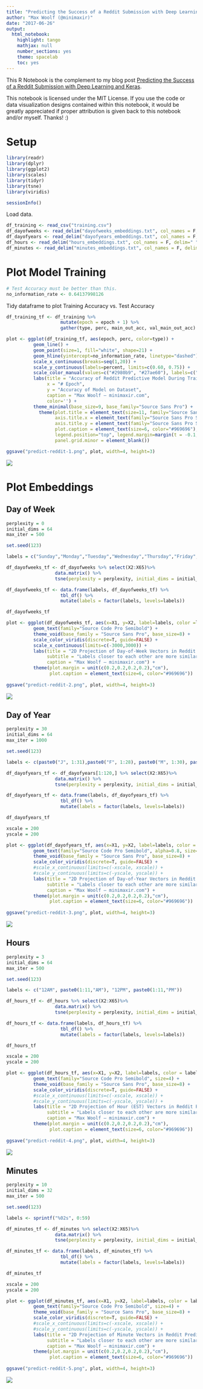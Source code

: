 ```yaml
---
title: "Predicting the Success of a Reddit Submission with Deep Learning and Keras"
author: "Max Woolf (@minimaxir)"
date: "2017-06-26"
output:
  html_notebook:
    highlight: tango
    mathjax: null
    number_sections: yes
    theme: spacelab
    toc: yes
---
```


This R Notebook is the complement to my blog post [Predicting the Success of a Reddit Submission with Deep Learning and Keras](http://minimaxir.com/2017/06/reddit-deep-learning/).

This notebook is licensed under the MIT License. If you use the code or data visualization designs contained within this notebook, it would be greatly appreciated if proper attribution is given back to this notebook and/or myself. Thanks! :)

# Setup

```r
library(readr)
library(dplyr)
library(ggplot2)
library(scales)
library(tidyr)
library(tsne)
library(viridis)

sessionInfo()
```

Load data.

```r
df_training <- read_csv("training.csv")
df_dayofweeks <- read_delim("dayofweeks_embeddings.txt", col_names = F, delim=" ", quote = "—")
df_dayofyears <- read_delim("dayofyears_embeddings.txt", col_names = F, delim=" ", quote = "—")
df_hours <- read_delim("hours_embeddings.txt", col_names = F, delim=" ", quote = "—")
df_minutes <- read_delim("minutes_embeddings.txt", col_names = F, delim=" ", quote = "—")
```

# Plot Model Training

```r
# Test Accuracy must be better than this.
no_information_rate <- 0.64137998126
```

Tidy dataframe to plot Training Accuracy vs. Test Accuracy

```r
df_training_tf <- df_training %>%
                    mutate(epoch = epoch + 1) %>%
                    gather(type, perc, main_out_acc, val_main_out_acc)

plot <- ggplot(df_training_tf, aes(epoch, perc, color=type)) +
          geom_line() +
          geom_point(size=1, fill="white", shape=21) +
          geom_hline(yintercept=no_information_rate, linetype="dashed") +
          scale_x_continuous(breaks=seq(1,20)) +
          scale_y_continuous(labels=percent, limits=c(0.60, 0.75)) +
          scale_color_manual(values=c("#2980b9", "#27ae60"), labels=c("Training Data (80%)", "Test Data (20%)")) +
          labs(title = "Accuracy of Reddit Predictive Model During Training",
               x = "# Epoch",
               y = "Accuracy of Model on Dataset",
               caption = "Max Woolf — minimaxir.com",
               color='') + 
          theme_minimal(base_size=9, base_family="Source Sans Pro") +
            theme(plot.title = element_text(size=11, family="Source Sans Pro Bold"),
                  axis.title.x = element_text(family="Source Sans Pro Semibold"),
                  axis.title.y = element_text(family="Source Sans Pro Semibold"),
                  plot.caption = element_text(size=6, color="#969696"),
                  legend.position="top", legend.margin=margin(t = -0.1, b = -0.25, unit='cm'),
                  panel.grid.minor = element_blank())

ggsave("predict-reddit-1.png", plot, width=4, height=3)
```

![](predict-reddit-1.png)

# Plot Embeddings

## Day of Week

```r
perplexity = 0
initial_dims = 64
max_iter = 500

set.seed(123)

labels = c("Sunday","Monday","Tuesday","Wednesday","Thursday","Friday","Saturday")

df_dayofweeks_tf <- df_dayofweeks %>% select(X2:X65)%>%
                  data.matrix() %>%
                  tsne(perplexity = perplexity, initial_dims = initial_dims, max_iter = max_iter)

df_dayofweeks_tf <- data.frame(labels, df_dayofweeks_tf) %>%
                    tbl_df() %>%
                    mutate(labels = factor(labels, levels=labels))

df_dayofweeks_tf
```

```r
plot <- ggplot(df_dayofweeks_tf, aes(x=X1, y=X2, label=labels, color =labels)) +
          geom_text(family="Source Code Pro Semibold") +
          theme_void(base_family = "Source Sans Pro", base_size=8) +
          scale_color_viridis(discrete=T, guide=FALSE) + 
          scale_x_continuous(limits=c(-3000,3000)) +
          labs(title = "2D Projection of Day-of-Week Vectors in Reddit Prediction Model",
               subtitle = "Labels closer to each other are more similar in context.",
               caption = "Max Woolf — minimaxir.com") +
          theme(plot.margin = unit(c(0.2,0.2,0.2,0.2),"cm"),
                plot.caption = element_text(size=6, color="#969696"))
          
ggsave("predict-reddit-2.png", plot, width=4, height=3)
```

![](predict-reddit-2.png)

## Day of Year

```r
perplexity = 30
initial_dims = 64
max_iter = 1000

set.seed(123)

labels <- c(paste0("J", 1:31),paste0("F", 1:28), paste0("M", 1:30), paste0("A", 1:31))

df_dayofyears_tf <- df_dayofyears[1:120,] %>% select(X2:X65)%>%
                  data.matrix() %>%
                  tsne(perplexity = perplexity, initial_dims = initial_dims, max_iter = max_iter)

df_dayofyears_tf <- data.frame(labels, df_dayofyears_tf) %>%
                    tbl_df() %>%
                    mutate(labels = factor(labels, levels=labels))

df_dayofyears_tf
```


```r
xscale = 200
yscale = 200

plot <- ggplot(df_dayofyears_tf, aes(x=X1, y=X2, label=labels, color = labels)) +
          geom_text(family="Source Code Pro Semibold", alpha=0.8, size=3) +
          theme_void(base_family = "Source Sans Pro", base_size=8) +
          scale_color_viridis(discrete=T, guide=FALSE) + 
          #scale_x_continuous(limits=c(-xscale, xscale)) +
          #scale_y_continuous(limits=c(-yscale, yscale)) +
          labs(title = "2D Projection of Day-of-Year Vectors in Reddit Prediction Model",
               subtitle = "Labels closer to each other are more similar in context.",
               caption = "Max Woolf — minimaxir.com") +
          theme(plot.margin = unit(c(0.2,0.2,0.2,0.2),"cm"),
                plot.caption = element_text(size=6, color="#969696"))
          
ggsave("predict-reddit-3.png", plot, width=4, height=3)
```

![](predict-reddit-3.png)

## Hours

```r
perplexity = 3
initial_dims = 64
max_iter = 500

set.seed(123)

labels <- c("12AM", paste0(1:11,"AM"), "12PM", paste0(1:11,"PM"))

df_hours_tf <- df_hours %>% select(X2:X65)%>%
                  data.matrix() %>%
                  tsne(perplexity = perplexity, initial_dims = initial_dims, max_iter = max_iter)

df_hours_tf <- data.frame(labels, df_hours_tf) %>%
                    tbl_df() %>%
                    mutate(labels = factor(labels, levels=labels))

df_hours_tf
```


```r
xscale = 200
yscale = 200

plot <- ggplot(df_hours_tf, aes(x=X1, y=X2, label=labels, color = labels)) +
          geom_text(family="Source Code Pro Semibold", size=4) +
          theme_void(base_family = "Source Sans Pro", base_size=8) +
          scale_color_viridis(discrete=T, guide=FALSE) + 
          #scale_x_continuous(limits=c(-xscale, xscale)) +
          #scale_y_continuous(limits=c(-yscale, yscale)) +
          labs(title = "2D Projection of Hour (EST) Vectors in Reddit Prediction Model",
               subtitle = "Labels closer to each other are more similar in context.",
               caption = "Max Woolf — minimaxir.com") +
          theme(plot.margin = unit(c(0.2,0.2,0.2,0.2),"cm"),
                plot.caption = element_text(size=6, color="#969696"))
          
ggsave("predict-reddit-4.png", plot, width=4, height=3)
```

![](predict-reddit-4.png)

## Minutes

```r
perplexity = 10
initial_dims = 32
max_iter = 500

set.seed(123)

labels <- sprintf("%02s", 0:59)

df_minutes_tf <- df_minutes %>% select(X2:X65)%>%
                  data.matrix() %>%
                  tsne(perplexity = perplexity, initial_dims = initial_dims, max_iter = max_iter)

df_minutes_tf <- data.frame(labels, df_minutes_tf) %>%
                    tbl_df() %>%
                    mutate(labels = factor(labels, levels=labels))

df_minutes_tf
```


```r
xscale = 200
yscale = 200

plot <- ggplot(df_minutes_tf, aes(x=X1, y=X2, label=labels, color = labels)) +
          geom_text(family="Source Code Pro Semibold", size=4) +
          theme_void(base_family = "Source Sans Pro", base_size=8) +
          scale_color_viridis(discrete=T, guide=FALSE) + 
          #scale_x_continuous(limits=c(-xscale, xscale)) +
          #scale_y_continuous(limits=c(-yscale, yscale)) +
          labs(title = "2D Projection of Minute Vectors in Reddit Prediction Model",
               subtitle = "Labels closer to each other are more similar in context.",
               caption = "Max Woolf — minimaxir.com") +
          theme(plot.margin = unit(c(0.2,0.2,0.2,0.2),"cm"),
                plot.caption = element_text(size=6, color="#969696"))
          
ggsave("predict-reddit-5.png", plot, width=4, height=3)
```


![](predict-reddit-5.png)